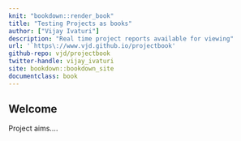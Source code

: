 ```yaml
---
knit: "bookdown::render_book"
title: "Testing Projects as books"
author: ["Vijay Ivaturi"]
description: "Real time project reports available for viewing"
url: '`https\://www.vjd.github.io/projectbook'
github-repo: vjd/projectbook
twitter-handle: vijay_ivaturi
site: bookdown::bookdown_site
documentclass: book
---
```


## Welcome {-}


Project aims....
